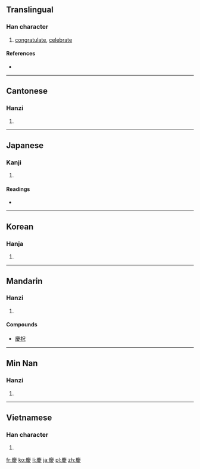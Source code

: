 {{also|庆}}
==Translingual==

===Han character===
{{Han char|rn=61|rad=心|as=11|sn=15|four=0024<sub>7</sub>|canj=戈X水 (IXE)}}

# [[congratulate]], [[celebrate]]

====References====
* {{Han ref|kx=0400.130|dkj=11145|dj=0740.080|hdz=20903.090|uh=6176|ud=24950|bh=BC79|bd=48249}}

----

==Cantonese==

===Hanzi===
{{yue-hanzi|jyut=|y=hing3|sim=庆}}

# {{defn|lang=yue|sort=心11}}

----

==Japanese==

===Kanji===
{{ja-kanji|grade=c|rs=心11}}

# {{defn|lang=ja|sort=心11}}

====Readings====
* {{ja-readings|on=[[けい]] (kei), [[きょう]] (kyō)|kun=[[よい]] (yoi), [[よろこぶ]] (yorokobu)}}

----

==Korean==

===Hanja===
{{ko-hanja|hangeul=[[경]], [[강]]|eumhun=[[경사]] 경|rv=gyeong, gang|mr=kyŏng, kang|y=kyeng, kang}}

# {{defn|lang=ko|sort=心11}}

----

==Mandarin==

===Hanzi===
{{cmn-hanzi|sim=庆|pin=[[kǎng]] ([[kang3]]), [[qìng]] ([[qing4]])|wg=k'ang<sup>3</sup>, ch'ing<sup>4</sup>}}

# {{defn|lang=cmn|sort=心11}}

====Compounds====
* [[慶祝]]

----
==Min Nan==

===Hanzi===
{{nan-hanzi|poj=khèng}}

# {{defn|lang=nan}}

----

==Vietnamese==

===Han character===
{{vi-hantu|[[khánh]], [[khương]]|rs=心11}}

# {{defn|lang=vi|sort=心11}}

[[fr:慶]]
[[ko:慶]]
[[li:慶]]
[[ja:慶]]
[[pl:慶]]
[[zh:慶]]